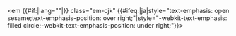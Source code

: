 <templatestyles src="zh-em/styles.css" /><em {{#if:{{{lang|}}}|lang="{{{lang}}}"|}} class="em-cjk" {{#ifeq:{{{lang|}}}|ja|style="text-emphasis: open sesame;text-emphasis-position: over right;"|style="-webkit-text-emphasis: filled circle;-webkit-text-emphasis-position: under right;"}}>{{{1|<noinclude>着重文字</noinclude>}}}</em><noinclude>
{{doc}}
</noinclude>